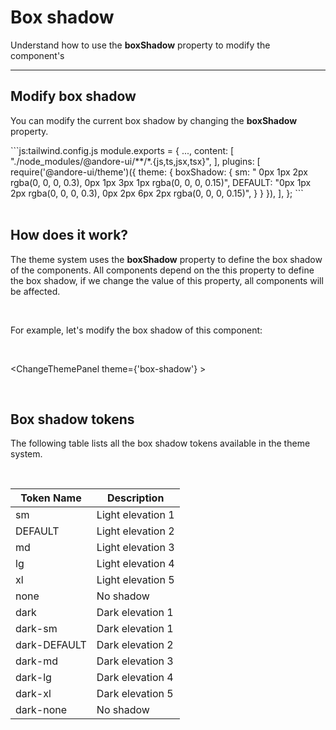 

# Box shadow

Understand how to use the **boxShadow** property to modify the component's

---

## Modify box shadow

You can modify the current box shadow by changing the **boxShadow** property.

<div className="code-block mt-4">
```js:tailwind.config.js
module.exports = {
    ...,
    content: [
        "./node_modules/@andore-ui/**/*.{js,ts,jsx,tsx}",
    ],
    plugins: [
        require('@andore-ui/theme')({
            theme: {
                boxShadow: {
                    sm: " 0px 1px 2px rgba(0, 0, 0, 0.3), 0px 1px 3px 1px rgba(0, 0, 0, 0.15)",
                    DEFAULT: "0px 1px 2px rgba(0, 0, 0, 0.3), 0px 2px 6px 2px rgba(0, 0, 0, 0.15)",
                }
            }
        }),
    ],
};
```
</div>

<br/>


## How does it work?

The theme system uses the **boxShadow** property to define the box shadow of the components.
All components depend on the this property to define the box shadow, if we change the value of this property, all components will be affected.

<br/>

For example, let's modify the box shadow of this component:

<br/>

<ChangeThemePanel theme={'box-shadow'} >
    <SchematicBoxShadowButton />
</ChangeThemePanel>

<br/>

## Box shadow tokens

The following table lists all the box shadow tokens available in the theme system.

<br/>

| Token Name   | Description       |
|--------------|-------------------|
| sm           | Light elevation 1 |
| DEFAULT      | Light elevation 2 |
| md           | Light elevation 3 |
| lg           | Light elevation 4 |
| xl           | Light elevation 5 |
| none         | No shadow         |
| dark         | Dark elevation 1  |
| dark-sm      | Dark elevation 1  |
| dark-DEFAULT | Dark elevation 2  |
| dark-md      | Dark elevation 3  |
| dark-lg      | Dark elevation 4  |
| dark-xl      | Dark elevation 5  |
| dark-none    | No shadow         |
